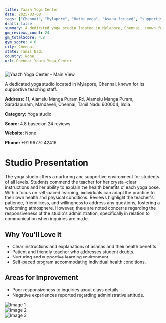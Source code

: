 ```yaml
---
title: Yaazh Yoga Center
date: 2025-03-08
tags: ["Chennai", "Mylapore", "Hatha yoga", "Asana-focused", "supportive atmosphere", "self-paced", "Chennai"]  
draft: false
summary: A dedicated yoga studio located in Mylapore, Chennai, known for its supportive teaching staff.
gm_reviews_count: 24
gm_totalScore: 4.8
gym_score: 4.0
city: Chennai
state: Tamil Nadu
country: None
url: Chennai_Yaazh_Yoga_Center
---
```


<div className="aspect-[16/9] relative my-8">
  <img 
    src="https://lh5.googleusercontent.com/p/AF1QipMzduMhbAS-UYEewCAjmWekHNvmtqq-qwH3QBf1=w1920-h1080-k-no"
    alt="Yaazh Yoga Center - Main View"
    className="object-cover absolute inset-0 w-full h-full rounded-lg"
  />
</div>

A dedicated yoga studio located in Mylapore, Chennai, known for its supportive teaching staff.

**Address:** 11, Alamelu Manga Puram Rd, Alamelu Manga Puram, Saradapuram, Mandaveli, Chennai, Tamil Nadu 600004, India

**Category:** Yoga studio

**Score:** 4.8 based on 24 reviews

**Website:** None

**Phone:** +91 96770 42416

# Studio Presentation

The yoga studio offers a nurturing and supportive environment for students of all levels. 
Students commend the teacher for her crystal-clear instructions and her ability to explain the health benefits of each yoga pose. 
With a focus on self-paced learning, individuals can adapt the practice to their own health and physical conditions. 
Reviews highlight the teacher's patience, friendliness, and willingness to address any questions, fostering a welcoming atmosphere. 
However, there are noted concerns regarding the responsiveness of the studio's administration, specifically in relation to communication when inquiries are made.

## Why You'll Love It

- Clear instructions and explanations of asanas and their health benefits.
- Patient and friendly teacher who addresses student doubts.
- Nurturing and supportive learning environment.
- Self-paced program accommodating individual health conditions.

## Areas for Improvement

- Poor responsiveness to inquiries about class details.
- Negative experiences reported regarding administrative attitude.

<div className="grid grid-cols-1 xl:grid-cols-2 gap-4 my-8">
<div className="aspect-[4/3] relative"><img src="https://lh5.googleusercontent.com/p/AF1QipOLsTsmuCn2KIUX1xQmWiIEz3HG1wd1KO6v8kV0=w1920-h1080-k-no" alt="Image 1" className="object-cover absolute inset-0 w-full h-full rounded-lg" /></div>
<div className="aspect-[4/3] relative"><img src="https://lh5.googleusercontent.com/p/AF1QipMssyHVYD7pgxaLaiRUgV2Byp89cYx-kPYB1gNe=w1920-h1080-k-no" alt="Image 2" className="object-cover absolute inset-0 w-full h-full rounded-lg" /></div>
<div className="aspect-[4/3] relative"><img src="https://streetviewpixels-pa.googleapis.com/v1/thumbnail?panoid=pb0yKRxcSwf5Z7yPmdJJ3Q&cb_client=maps_sv.tactile.gps&w=203&h=100&yaw=88.93957&pitch=0&thumbfov=100" alt="Image 3" className="object-cover absolute inset-0 w-full h-full rounded-lg" /></div>
</div>
